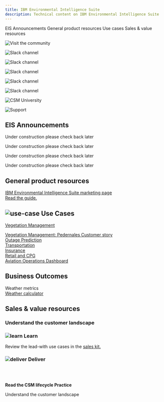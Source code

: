 ```yaml
---
title: IBM Environmental Intelligence Suite
description: Technical content on IBM Environmental Intelligence Suite
---
```


<AnchorLinks small>
<AnchorLink>EIS Announcements</AnchorLink>
<AnchorLink>General product resources</AnchorLink>
<AnchorLink>Use cases</AnchorLink>
<AnchorLink>Sales & value resources</AnchorLink>
</AnchorLinks>

<Row>
<Column colMd={3} colLg={3} noGutterMdLeft>
<ArticleCard
      subTitle="Visit the community"
      title="AI Applications community"
      href="https://w3.ibm.com/w3publisher/customersuccess/community-connections/ai-applications-community">

![Visit the community](../../images/community-icon.svg)

</ArticleCard>

</Column>
<Column colMd={3} colLg={3} noGutterMdLeft>
<ArticleCard
      subTitle="Slack channels"
      title="#csms_ai_applications"
      href="https://ibm-cloud.slack.com/archives/C01J5Q8C5HA">

![Slack channel](../../images/slack-icon.svg)

</ArticleCard>

</Column>
<Column colMd={3} colLg={3} noGutterMdLeft>
<ArticleCard
      subTitle="Slack channels"
      title="#eis-support"
      href="https://ibm-cloud.slack.com/archives/C019V33DM25">

![Slack channel](../../images/slack-icon.svg)

</ArticleCard>

</Column>
<Column colMd={3} colLg={3} noGutterMdLeft>
<ArticleCard
      subTitle="Slack channels"
      title="#eis-support-escalations"
      href="https://ibm-cloud.slack.com/archives/C02K0MHUAA3">

![Slack channel](../../images/slack-icon.svg)

</ArticleCard>

</Column>
<Column colMd={3} colLg={3} noGutterMdLeft>
<ArticleCard
      subTitle="Slack channels"
      title="#csm-weather-cop"
      href="https://ibm-cloud.slack.com/archives/C020YAWAZ6J">

![Slack channel](../../images/slack-icon.svg)

</ArticleCard>

</Column>
<Column colMd={3} colLg={3} noGutterMdLeft>
<ArticleCard
      subTitle="Slack channels"
      title="#ask-envizi"
      href="https://ibm-cloud.slack.com/archives/C02TUA9CYSG">

![Slack channel](../../images/slack-icon.svg)

</ArticleCard>

</Column>
<Column colMd={3} colLg={3} noGutterMdLeft>
<ArticleCard
      subTitle="CSM University"
      title="CSM - AI Apps - Environmental Intelligence Suite"
      href="https://w3.ibm.com/w3publisher/customersuccess/get-learning/csm-university/sustainability-software">

![CSM University](../../images/csm-university.svg)

</ArticleCard>

</Column>
<Column colMd={3} colLg={3} noGutterMdLeft>
<ArticleCard
      subTitle="Product support"
      title="Support for AI Applications"
      href="../support/access-ibm-support#help-your-customer-get-issues-resolved">

![Support](../../images/support-17.svg)

</ArticleCard>

</Column>
</Row>

<Row>

<Column colMd={8} colLg={8}>

## EIS Announcements

<Accordion>
<AccordionItem title='New Releases'>

Under construction please check back later

</AccordionItem>

<AccordionItem title='Software Fixes'>

Under construction please check back later

</AccordionItem>

<AccordionItem title='End of Support/End of Marketing'>

Under construction please check back later

</AccordionItem>

<AccordionItem title='Maintenance Scheduled Downtime'>

Under construction please check back later

</AccordionItem>

</Accordion>


## General product resources

<a href="https://www.ibm.com/products/weather-operations-center" target='_blank' rel='noreferrer noopener'>IBM Environmental Intelligence Suite marketing page</a>
<br/>
<a href="https://www.ibm.com/internet-of-things/learn/weather-operations-center/" target='_blank' rel='noreferrer noopener'>Read the guide.</a>

## ![use-case](../../images/use-case-14.svg) Use Cases

<a href="https://ibm.seismic.com/app?FolderId=caaf76b#/doccenter/861ea1fd-99e0-44d7-9135-85412e5c28d1/doc/%252Fdd3359e5f7-a856-a91b-7688-41024b2ac637%252FdfNTY4NmVhOWItY2RkNS04ZWY3LTZkNzItZTQwZjczMWUyMjk1%252CPT0%253D%252CQUkgQXBwbGljYXRpb25z%252FdfNDRmODBlMzMtY2ViMC0zMDI1LTVhNDEtNzg2OTg4MWVmZDBl%252CPT0%253D%252CRW52aXJvbm1lbnRhbCBJbnRlbGxpZ2VuY2UgU3VpdGU%253D%252FdfOTRiYmU4NTQtNWY4NC03Y2QyLWZjYWUtOGIxYmFmZjkyZThk%252CPT0%253D%252CQ2xpZW50IHByZXNlbnRhdGlvbg%253D%253D%252Flf51191b11-3938-4394-8b2e-c5830b0bc827//?mode=view&searchId=60b261ca-bbab-4aa0-b3f3-719a62d90978" target='_blank' rel='noreferrer noopener'>Vegetation Management</a>
<br/>

<a href="https://mediacenter.ibm.com/media/1_04u8a6sj" target='_blank' rel='noreferrer noopener'>Vegetation Management: Pedernales Customer story</a>
<br/>
<a href="https://ibm.seismic.com/app?FolderId=caaf76b#/doccenter/861ea1fd-99e0-44d7-9135-85412e5c28d1/doc/%252Fdd3359e5f7-a856-a91b-7688-41024b2ac637%252FdfNTY4NmVhOWItY2RkNS04ZWY3LTZkNzItZTQwZjczMWUyMjk1%252CPT0%253D%252CQUkgQXBwbGljYXRpb25z%252FdfNDRmODBlMzMtY2ViMC0zMDI1LTVhNDEtNzg2OTg4MWVmZDBl%252CPT0%253D%252CRW52aXJvbm1lbnRhbCBJbnRlbGxpZ2VuY2UgU3VpdGU%253D%252FdfOTRiYmU4NTQtNWY4NC03Y2QyLWZjYWUtOGIxYmFmZjkyZThk%252CPT0%253D%252CQ2FzZSBzdHVkeQ%253D%253D%252Flf76d92892-a267-4dcb-ae41-06fbbf9a0aee//?mode=view" target='_blank' rel='noreferrer noopener'>Outage Prediction</a>
<br/>
<a href="https://www.ibm.com/case-studies/knight-transportation-weather-company-driver-alerts-safety" target='_blank' rel='noreferrer noopener'>Transportation</a>
<br/>
<a href="https://www.ibm.com/case-studies/desjardins-insurance-ai-watson-weather-insurance" target='_blank' rel='noreferrer noopener'>Insurance</a>
<br/>
<a href="https://ibm.seismic.com/app?ContentId=7b0a8e6c-1e88-40fd-9fda-0492e501778b#/doccenter/f6bc8873-d580-4ee8-a903-c4e0d3a7eee9/doc/%252Fdd0ab3871f-9594-50fd-73b1-7f6c58815c13%252Fdd7511971b-9ec2-e2dc-83ca-0ee2a57c98e5%252Fdd575589c4-dd21-9793-f7de-1975fd206c89%252Fdd4f215e88-c1d0-b2a0-d8c5-53cc6984a965%252FdfOTRiYmU4NTQtNWY4NC03Y2QyLWZjYWUtOGIxYmFmZjkyZThk%252CPT0%253D%252CVXNlIGNhc2U%253D%252Flfb5d3af0d-69b4-4074-a749-ebc35424938a/grid/" target='_blank' rel='noreferrer noopener'>Retail and CPG</a>
<br/>
<a href="https://ibm.seismic.com/app?FolderId=caaf76b#/doccenter/861ea1fd-99e0-44d7-9135-85412e5c28d1/doc/%252Fdd3359e5f7-a856-a91b-7688-41024b2ac637%252FdfNTY4NmVhOWItY2RkNS04ZWY3LTZkNzItZTQwZjczMWUyMjk1%252CPT0%253D%252CQUkgQXBwbGljYXRpb25z%252FdfNDRmODBlMzMtY2ViMC0zMDI1LTVhNDEtNzg2OTg4MWVmZDBl%252CPT0%253D%252CRW52aXJvbm1lbnRhbCBJbnRlbGxpZ2VuY2UgU3VpdGU%253D%252FdfOTRiYmU4NTQtNWY4NC03Y2QyLWZjYWUtOGIxYmFmZjkyZThk%252CPT0%253D%252CVXNlIGNhc2U%253D%252Flfd02758ae-97de-4f4a-9cab-d48c94d807c5//?mode=view&searchId=6c0ed3c1-4ada-4293-b1a2-e803ab594208" target='_blank' rel='noreferrer noopener'>Aviation Operations Dashboard</a>

</Column>
</Row>

<Row>
<Column>

## Business Outcomes

<a hrf='https://ibm.box.com/s/czlpk7qa7cgxdl86m7wi4q6fmj2dkte4' target='_blank' rel='noreferrer noopener'>Weather metrics</a><br/>
<a href='https://ibm.box.com/s/bnro1naywsmx7u3sxqo0dcwl26jc5u3a' target='_blank' rel='noreferrer noopener'>Weather calculator</a>

</Column>
</Row>

<Row>

<Column>

## Sales & value resources

### Understand the customer landscape

</Column>

<Column colMd={4} colLg={4}>

### ![learn](../../images/learn.svg) Learn

Review the lead-with use cases in the <a target='_blank' rel='noreferrer noopener' href="https://ibm.seismic.com/Link/Content/DCvJkqSUNvNUaK01Z-vErtNg"> sales kit.</a>

</Column>

<Column colMd={4} colLg={4}>

### ![deliver](../../images/deliver.svg) Deliver

</Column>

<Column colMd={4} colLg={4}>

<br/>
<br/>

<Aside>

**Read the CSM lifecycle Practice**

<Link to="/onboard/understand-client-it-landscape" target='_blank' rel='noreferrer noopener'>Understand the customer landscape</Link>

</Aside>

</Column>

</Row>

